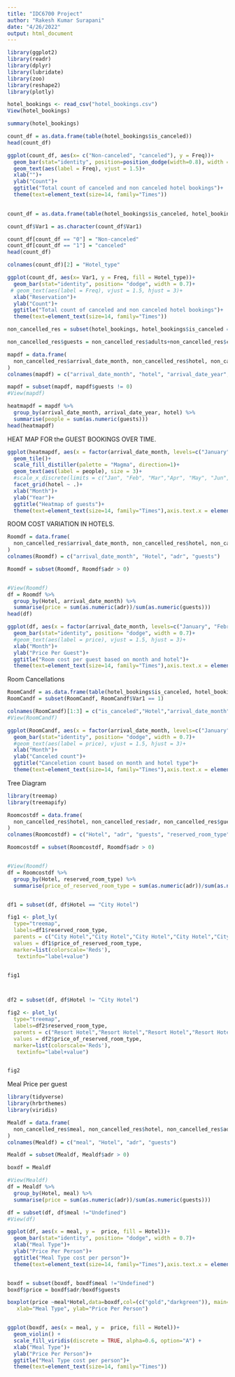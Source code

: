 ---
title: "IDC6700 Project"
author: "Rakesh Kumar Surapani"
date: "4/26/2022"
output: html_document
---

```{r}
library(ggplot2)
library(readr)
library(dplyr)
library(lubridate)
library(zoo)
library(reshape2)
library(plotly)


```

```{r}

hotel_bookings <- read_csv("hotel_bookings.csv")
View(hotel_bookings)


```

```{r}

summary(hotel_bookings)

```
```{r}

count_df = as.data.frame(table(hotel_bookings$is_canceled))
head(count_df)

ggplot(count_df, aes(x= c("Non-canceled", "canceled"), y = Freq))+
  geom_bar(stat="identity", position=position_dodge(width=0.8), width = 0.7, fill = "lightblue")+
  geom_text(aes(label = Freq), vjust = 1.5)+
  xlab("")+
  ylab("Count")+
  ggtitle("Total count of canceled and non canceled hotel bookings")+
  theme(text=element_text(size=14, family="Times"))
          

```


```{r}
count_df = as.data.frame(table(hotel_bookings$is_canceled, hotel_bookings$hotel))

count_df$Var1 = as.character(count_df$Var1)

count_df[count_df == "0"] = "Non-canceled"
count_df[count_df == "1"] = "canceled"
head(count_df)

colnames(count_df)[2] = "Hotel_type" 

ggplot(count_df, aes(x= Var1, y = Freq, fill = Hotel_type))+
  geom_bar(stat="identity", position= "dodge", width = 0.7)+
 # geom_text(aes(label = Freq), vjust = 1.5, hjust = 3)+
  xlab("Reservation")+
  ylab("Count")+
  ggtitle("Total count of canceled and non canceled hotel bookings")+
  theme(text=element_text(size=14, family="Times"))
```

```{r}
non_cancelled_res = subset(hotel_bookings, hotel_bookings$is_canceled == 0)

non_cancelled_res$guests = non_cancelled_res$adults+non_cancelled_res$children + non_cancelled_res$babies

mapdf = data.frame(
  non_cancelled_res$arrival_date_month, non_cancelled_res$hotel, non_cancelled_res$arrival_date_year, non_cancelled_res$guests
) 
colnames(mapdf) = c("arrival_date_month", "hotel", "arrival_date_year", "guests")

mapdf = subset(mapdf, mapdf$guests != 0)
#View(mapdf)

heatmapdf = mapdf %>%
  group_by(arrival_date_month, arrival_date_year, hotel) %>%
  summarise(people = sum(as.numeric(guests)))
head(heatmapdf)

```

HEAT MAP FOR the GUEST BOOKINGS OVER TIME.
```{r}

ggplot(heatmapdf, aes(x = factor(arrival_date_month, levels=c("January", "February", "March","April", "May", "June", "July", "August", "September", "October", "November", "December")), y =  factor(arrival_date_year, levels = c(2017,2016,2015)), fill = people))+
  geom_tile()+
  scale_fill_distiller(palette = "Magma", direction=1)+
  geom_text(aes(label = people), size = 3)+
  #scale_x_discrete(limits = c("Jan", "Feb", "Mar","Apr", "May", "Jun", "Sep", "Oct", "Nov", "Dec"))+
  facet_grid(hotel ~ .)+
  xlab("Month")+
  ylab("Year")+
  ggtitle("Heatmap of guests")+
  theme(text=element_text(size=14, family="Times"),axis.text.x = element_text(angle = 30, hjust = 1))


```
ROOM COST VARIATION IN HOTELS. 

```{r}

Roomdf = data.frame(
  non_cancelled_res$arrival_date_month, non_cancelled_res$hotel, non_cancelled_res$adr, non_cancelled_res$guests
) 
colnames(Roomdf) = c("arrival_date_month", "Hotel", "adr", "guests")

Roomdf = subset(Roomdf, Roomdf$adr > 0)


#View(Roomdf)
df = Roomdf %>%
  group_by(Hotel, arrival_date_month) %>%
  summarise(price = sum(as.numeric(adr))/sum(as.numeric(guests)))
head(df)

```

```{r}

ggplot(df, aes(x = factor(arrival_date_month, levels=c("January", "February", "March","April", "May", "June", "July", "August", "September", "October", "November", "December")), y =  price, fill = Hotel))+
  geom_bar(stat="identity", position= "dodge", width = 0.7)+
  #geom_text(aes(label = price), vjust = 1.5, hjust = 3)+
  xlab("Month")+
  ylab("Price Per Guest")+
  ggtitle("Room cost per guest based on month and hotel")+
  theme(text=element_text(size=14, family="Times"),axis.text.x = element_text(angle = 30, hjust = 1))

```

Room Cancellations

```{r}

RoomCandf = as.data.frame(table(hotel_bookings$is_canceled, hotel_bookings$hotel, hotel_bookings$arrival_date_month))
RoomCandf = subset(RoomCandf, RoomCandf$Var1 == 1)

colnames(RoomCandf)[1:3] = c("is_canceled","Hotel","arrival_date_month")
#View(RoomCandf)

ggplot(RoomCandf, aes(x = factor(arrival_date_month, levels=c("January", "February", "March","April", "May", "June", "July", "August", "September", "October", "November", "December")), y =  Freq, fill = Hotel))+
  geom_bar(stat="identity", position= "dodge", width = 0.7)+
  #geom_text(aes(label = price), vjust = 1.5, hjust = 3)+
  xlab("Month")+
  ylab("Canceled count")+
  ggtitle("Canceletion count based on month and hotel type")+
  theme(text=element_text(size=14, family="Times"),axis.text.x = element_text(angle = 30, hjust = 1))

```


Tree Diagram

```{r}
library(treemap)
library(treemapify)

Roomcostdf = data.frame(
  non_cancelled_res$hotel, non_cancelled_res$adr, non_cancelled_res$guests, non_cancelled_res$reserved_room_type
) 
colnames(Roomcostdf) = c("Hotel", "adr", "guests", "reserved_room_type")

Roomcostdf = subset(Roomcostdf, Roomdf$adr > 0)


#View(Roomdf)
df = Roomcostdf %>%
  group_by(Hotel, reserved_room_type) %>%
  summarise(price_of_reserved_room_type = sum(as.numeric(adr))/sum(as.numeric(guests)))


df1 = subset(df, df$Hotel == "City Hotel")

fig1 <- plot_ly(
  type="treemap",
  labels=df1$reserved_room_type,
  parents = c("City Hotel","City Hotel","City Hotel","City Hotel","City Hotel","City Hotel","City Hotel"),
  values = df1$price_of_reserved_room_type,
  marker=list(colorscale='Reds'),
   textinfo="label+value")


fig1



df2 = subset(df, df$Hotel != "City Hotel")

fig2 <- plot_ly(
  type="treemap",
  labels=df2$reserved_room_type,
  parents = c("Resort Hotel","Resort Hotel","Resort Hotel","Resort Hotel","Resort Hotel","Resort Hotel","Resort Hotel","Resort Hotel","Resort Hotel"),
  values = df2$price_of_reserved_room_type,
  marker=list(colorscale='Reds'),
   textinfo="label+value")


fig2
```



Meal Price per guest

```{r}
library(tidyverse)
library(hrbrthemes)
library(viridis)

Mealdf = data.frame(
  non_cancelled_res$meal, non_cancelled_res$hotel, non_cancelled_res$adr, non_cancelled_res$guests
) 
colnames(Mealdf) = c("meal", "Hotel", "adr", "guests")

Mealdf = subset(Mealdf, Mealdf$adr > 0)

boxdf = Mealdf

#View(Mealdf)
df = Mealdf %>%
  group_by(Hotel, meal) %>%
  summarise(price = sum(as.numeric(adr))/sum(as.numeric(guests)))

df = subset(df, df$meal !="Undefined")
#View(df)

ggplot(df, aes(x = meal, y =  price, fill = Hotel))+
  geom_bar(stat="identity", position= "dodge", width = 0.7)+
  xlab("Meal Type")+
  ylab("Price Per Person")+
  ggtitle("Meal Type cost per person")+
  theme(text=element_text(size=14, family="Times"),axis.text.x = element_text(angle = 30, hjust = 1))


boxdf = subset(boxdf, boxdf$meal !="Undefined")
boxdf$price = boxdf$adr/boxdf$guests

boxplot(price ~meal*Hotel,data=boxdf,col=(c("gold","darkgreen")), main="Meal Type cost per person",
   xlab="Meal Type", ylab="Price Per Person")


ggplot(boxdf, aes(x = meal, y =  price, fill = Hotel))+
  geom_violin() +
  scale_fill_viridis(discrete = TRUE, alpha=0.6, option="A") +
  xlab("Meal Type")+
  ylab("Price Per Person")+
  ggtitle("Meal Type cost per person")+
  theme(text=element_text(size=14, family="Times"))
  

```
